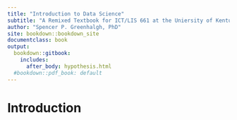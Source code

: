 ```yaml
---
title: "Introduction to Data Science"
subtitle: "A Remixed Textbook for ICT/LIS 661 at the Uniersity of Kentucky [Fall 2023 Edition]"
author: "Spencer P. Greenhalgh, PhD"
site: bookdown::bookdown_site
documentclass: book
output:
  bookdown::gitbook:
    includes:
      after_body: hypothesis.html
  #bookdown::pdf_book: default
---
```


# Introduction

